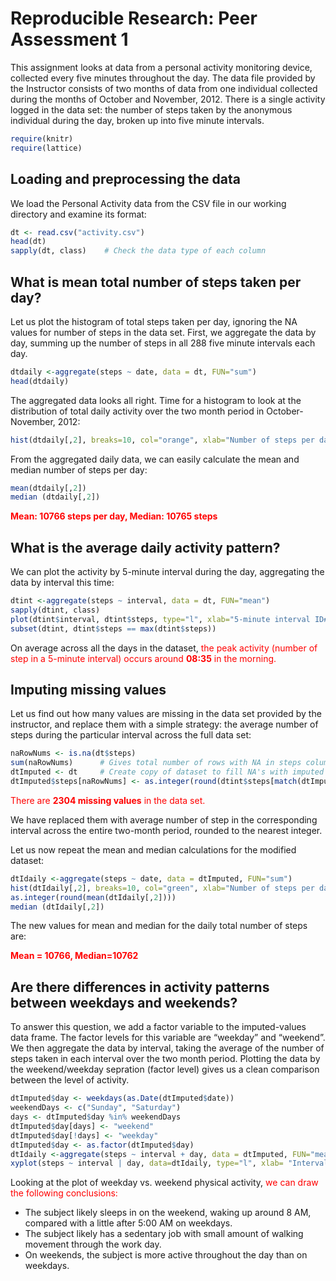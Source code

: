# Reproducible Research: Peer Assessment 1

This assignment looks at data from a personal activity monitoring device, collected every five minutes throughout the day. The data file provided by the Instructor consists of two months of data from one individual collected during the months of October and November, 2012. There is a single activity logged in the data set: the number of steps taken by the anonymous individual during the day, broken up into five minute intervals.

```{r load_libs, echo=TRUE}
require(knitr)
require(lattice)
```

## Loading and preprocessing the data
We load the Personal Activity data from the CSV file in our working directory and examine its format:

```{r load_preprocess, echo=TRUE}
dt <- read.csv("activity.csv")
head(dt)
sapply(dt, class)    # Check the data type of each column
```
## What is mean total number of steps taken per day?
Let us plot the histogram of total steps taken per day, ignoring the NA values for number of steps in the data set. First, we aggregate the data by day, summing up the number of steps in all 288 five minute intervals each day.

```{r, sumByDay, echo=TRUE}
dtdaily <-aggregate(steps ~ date, data = dt, FUN="sum")
head(dtdaily)
```

The aggregated data looks all right. Time for a histogram to look at the distribution of total daily activity over the two month period in October-November, 2012:

```{r plotHist, echo=TRUE}
hist(dtdaily[,2], breaks=10, col="orange", xlab="Number of steps per day", main=paste("Histogram of daily total steps"))
```
From the aggregated daily data, we can easily calculate the mean and median number of steps per day:
```{r, daily_stats, echo=TRUE}
mean(dtdaily[,2])
median (dtdaily[,2])
```
<font color="#FF0000">
**Mean: 10766 steps per day, Median: 10765 steps** </font>

## What is the average daily activity pattern?

We can plot the activity by 5-minute interval during the day, aggregating the data by interval this time:

```{r interval_stats, echo=TRUE}
dtint <-aggregate(steps ~ interval, data = dt, FUN="mean")
sapply(dtint, class)
plot(dtint$interval, dtint$steps, type="l", xlab="5-minute interval ID#", ylab="Average number of steps", main="Average daily number of steps per 5-minute interval")
subset(dtint, dtint$steps == max(dtint$steps))
```

On average across all the days in the dataset, <font color="#FF0000">the peak activity (number of step in a 5-minute interval) occurs around **08:35** in the morning.</font>

## Imputing missing values

Let us find out how many values are missing in the data set provided by the instructor, and replace them with a simple strategy: the average number of steps during the particular interval across the full data set:

```{r impute_values}
naRowNums <- is.na(dt$steps)
sum(naRowNums)      # Gives total number of rows with NA in steps column of dataset
dtImputed <- dt     # Create copy of dataset to fill NA's with imputed # of steps
dtImputed$steps[naRowNums] <- as.integer(round(dtint$steps[match(dtImputed$interval[naRowNums], dtint$interval)]))
```
<font color="#FF0000">There are **2304 missing values** in the data set. </font>

We have replaced them with average number of step in the corresponding interval across the entire two-month period, rounded to the nearest integer.

Let us now repeat the mean and median calculations for the modified dataset:

```{r imputedDatasetStats, echo=TRUE}
dtIdaily <-aggregate(steps ~ date, data = dtImputed, FUN="sum")
hist(dtIdaily[,2], breaks=10, col="green", xlab="Number of steps per day", main=paste("Histogram of daily total steps [with imputed values for missing data]"))
as.integer(round(mean(dtIdaily[,2])))
median (dtIdaily[,2])
```
The new values for mean and median for the daily total number of steps are:

<font color="#FF0000">**Mean = 10766, Median=10762**</font>

## Are there differences in activity patterns between weekdays and weekends?

To answer this question, we add a factor variable to the imputed-values data frame. The factor levels for this variable are "weekday" and "weekend". We then aggregate the data by interval, taking the average of the number of steps taken in each interval over the two month period. Plotting the data by the weekend/weekday sepration (factor level) gives us a clean comparison between the level of activity.

```{r weekendEffect, echo=TRUE}
dtImputed$day <- weekdays(as.Date(dtImputed$date))
weekendDays <- c("Sunday", "Saturday")
days <- dtImputed$day %in% weekendDays
dtImputed$day[days] <- "weekend"
dtImputed$day[!days] <- "weekday"
dtImputed$day <- as.factor(dtImputed$day)
dtIdaily <-aggregate(steps ~ interval + day, data = dtImputed, FUN="mean")
xyplot(steps ~ interval | day, data=dtIdaily, type="l", xlab= "Interval ID#", ylab="Average number of steps", layout=c(1,2))

```

Looking at the plot of weekday vs. weekend physical activity, <font color="#FF0000">we can draw the following conclusions:</font>

* The subject likely sleeps in on the weekend, waking up around 8 AM, compared with a little after 5:00 AM on weekdays.
* The subject likely has a sedentary job with small amount of walking movement through the work day.
* On weekends, the subject is more active throughout the day than on weekdays.


